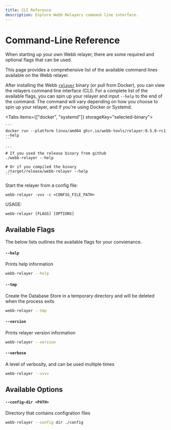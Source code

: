 ```yaml
---
title: CLI Reference
description: Explore Webb Relayers command line interface.
---
```



# Command-Line Reference

When starting up your own Webb relayer, there are some required and optional flags that can be used.

This page provides a comprehensive list of the available command lines available on the Webb relayer.

After installing the Webb [`relayer`](https://github.com/webb-tools/relayer) binary (or pull from Docker), you can view the relayers command line interface (CLI). For a complete list of the available flags, you can spin up your relayer and input `--help`
to the end of the command. The command will vary depending on how you choose to spin up your relayer, and if you're using Docker or Systemd.

<Tabs items={["docker", "systemd"]} storageKey="selected-binary">
  <Tab>

    ```
    docker run --platform linux/amd64 ghcr.io/webb-tools/relayer:0.5.0-rc1 --help
    ```

  </Tab>
  <Tab>

    ```
    # If you used the release binary from github
    ./webb-relayer --help

    # Or if you compiled the binary
    ./target/release/webb-relayer --help
    ```

  </Tab>
</Tabs>

Start the relayer from a config file:

```
webb-relayer -vvv -c <CONFIG_FILE_PATH>
```

USAGE:

```
webb-relayer [FLAGS] [OPTIONS]
```

## Available Flags

The below lists outlines the available flags for your convienance.

#### `--help`

Prints help information

```sh
webb-relayer --help
```

#### `--tmp`

Create the Database Store in a temporary directory and will be deleted when the process exits

```sh
webb-relayer --tmp
```

#### `--version`

Prints relayer version information

```sh
webb-relayer --version
```

#### `--verbose`

A level of verbosity, and can be used multiple times

```sh
webb-relayer --vvvv
```

## Available Options

#### `--config-dir <PATH>`

Directory that contains configration files

```sh
webb-relayer --config dir ./config
```
